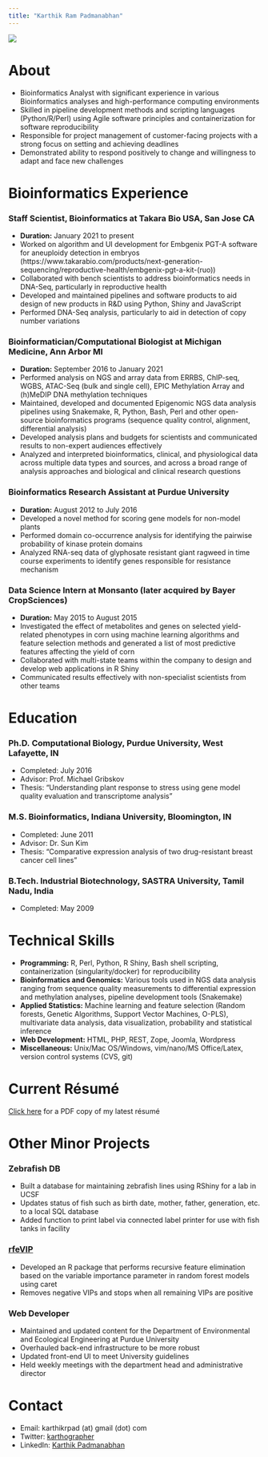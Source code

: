 ```yaml
---
title: "Karthik Ram Padmanabhan"
---
```


![](images/dna.jpg)

# About 

- Bioinformatics Analyst with significant experience in various Bioinformatics analyses and high-performance computing environments
- Skilled in pipeline development methods and scripting languages (Python/R/Perl) using Agile software principles and containerization for software reproducibility
- Responsible for project management of customer-facing projects with a strong focus on setting and achieving deadlines
- Demonstrated ability to respond positively to change and willingness to adapt and face new challenges

# Bioinformatics Experience

### Staff Scientist, Bioinformatics at Takara Bio USA, San Jose CA
- **Duration:** January 2021 to present
- Worked on algorithm and UI development for Embgenix PGT-A software for aneuploidy detection in embryos (https://www.takarabio.com/products/next-generation-sequencing/reproductive-health/embgenix-pgt-a-kit-(ruo)) 
- Collaborated with bench scientists to address bioinformatics needs in DNA-Seq, particularly in reproductive health
- Developed and maintained pipelines and software products to aid design of new products in R&D using Python, Shiny and JavaScript
- Performed DNA-Seq analysis, particularly to aid in detection of copy number variations

### Bioinformatician/Computational Biologist at Michigan Medicine, Ann Arbor MI
- **Duration:** September 2016 to January 2021
- Performed analysis on NGS and array data from ERRBS, ChIP-seq, WGBS, ATAC-Seq (bulk and single cell), EPIC Methylation Array and (h)MeDIP DNA methylation techniques
- Maintained, developed and documented Epigenomic NGS data analysis pipelines using Snakemake, R, Python, Bash, Perl and other open-source bioinformatics programs (sequence quality control, alignment, differential analysis)
- Developed analysis plans and budgets for scientists and communicated results to non-expert audiences effectively
- Analyzed and interpreted bioinformatics, clinical, and physiological data across multiple data types and sources, and across a broad range of analysis approaches and biological and clinical research questions

### Bioinformatics Research Assistant at Purdue University 
- **Duration:** August 2012 to July 2016
- Developed a novel method for scoring gene models for non-model plants
- Performed domain co-occurrence analysis for identifying the pairwise probability of kinase protein domains
- Analyzed RNA-seq data of glyphosate resistant giant ragweed in time course experiments to identify genes responsible for resistance mechanism

### Data Science Intern at Monsanto (later acquired by Bayer CropSciences)
- **Duration:** May 2015 to August 2015
- Investigated the effect of metabolites and genes on selected yield-related phenotypes in corn using machine learning algorithms and feature selection methods and generated a list of most predictive features affecting the yield of corn
- Collaborated with multi-state teams within the company to design and develop web applications in R Shiny
- Communicated results effectively with non-specialist scientists from other teams

# Education

### Ph.D. Computational Biology, Purdue University, West Lafayette, IN 
- Completed: July 2016 
- Advisor: Prof. Michael Gribskov
- Thesis: “Understanding plant response to stress using gene model quality evaluation and transcriptome analysis”

### M.S. Bioinformatics, Indiana University, Bloomington, IN 
- Completed: June 2011
- Advisor: Dr. Sun Kim
- Thesis: “Comparative expression analysis of two drug-resistant breast cancer cell lines” 

### B.Tech. Industrial Biotechnology, SASTRA University, Tamil Nadu, India
- Completed: May 2009

# Technical Skills 

- **Programming:** R, Perl, Python, R Shiny, Bash shell scripting, containerization (singularity/docker) for reproducibility
- **Bioinformatics and Genomics:** Various tools used in NGS data analysis ranging from sequence quality measurements to differential expression and methylation analyses, pipeline development tools (Snakemake)
- **Applied Statistics:** Machine learning and feature selection (Random forests, Genetic Algorithms, Support Vector Machines, O-PLS), multivariate data analysis, data visualization, probability and statistical inference
- **Web Development:** HTML, PHP, REST, Zope, Joomla, Wordpress
- **Miscellaneous:** Unix/Mac OS/Windows, vim/nano/MS Office/Latex, version control systems (CVS, git)

# Current Résumé

[Click here](resume/KRPadmanabhan_Resume.pdf) for a PDF copy of my latest résumé 

# Other Minor Projects 

### Zebrafish DB

- Built a database for maintaining zebrafish lines using RShiny for a lab in UCSF
- Updates status of fish such as birth date, mother, father, generation, etc. to a local SQL database 
- Added function to print label via connected label printer for use with fish tanks in facility 

### [rfeVIP](https://github.com/kpadm/rfeVIP)

- Developed an R package that performs recursive feature elimination based on the variable importance parameter in random forest models using caret 
- Removes negative VIPs and stops when all remaining VIPs are positive

### Web Developer

- Maintained and updated content for the Department of Environmental and Ecological Engineering at Purdue University 
- Overhauled back-end infrastructure to be more robust
- Updated front-end UI to meet University guidelines 
- Held weekly meetings with the department head and administrative director

# Contact

- Email: karthikrpad (at) gmail (dot) com
- Twitter: [karthographer](https://twitter.com/karthographer)
- LinkedIn: [Karthik Padmanabhan](https://www.linkedin.com/in/karthikrpad)
